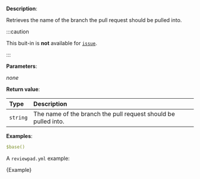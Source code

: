 
**Description**:

Retrieves the name of the branch the pull request should be pulled into.

:::caution

This buit-in is **not** available for [`issue`](/guides/syntax#workflow).

:::

**Parameters**:

_none_

**Return value**:

| Type     | Description                                                    |
| :------- | :------------------------------------------------------------- |
| `string` | The name of the branch the pull request should be pulled into. |

**Examples**:

```yml
$base()
```

A `reviewpad.yml` example:

<CodeBlock language="yml" title="reviewpad.yml">{Example}</CodeBlock>

